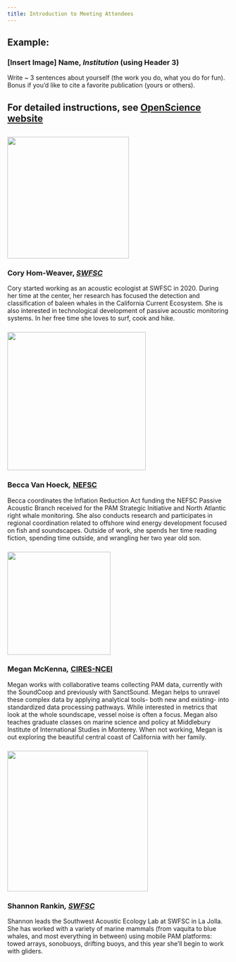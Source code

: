 ```yaml
---
title: Introduction to Meeting Attendees
---
```


## Example:

### \[Insert Image\] Name, *Institution* (using Header 3)

Write \~ 3 sentences about yourself (the work you do, what you do for fun). Bonus if you'd like to cite a favorite publication (yours or others).

## For detailed instructions, see [OpenScience website](https://sael-swfsc.github.io/OpenScience/content/prep/PAM-SI-Mtg-Prep-step4.html)

```{=openxml}
<w:p><w:r><w:br w:type="page"/></w:r></w:p>
```
## 

### ![](images/Cory-Hom-Weaver.jpg){width="276"} 

### Cory Hom-Weaver, [*SWFSC*](https://www.fisheries.noaa.gov/west-coast/science-data/southwest-acoustic-ecology-lab)

Cory started working as an acoustic ecologist at SWFSC in 2020. During her time at the center, her research has focused the detection and classification of baleen whales in the California Current Ecosystem. She is also interested in technological development of passive acoustic monitoring systems. In her free time she loves to surf, cook and hike.

### 

![](/images/Becca_photo.jpg){width="314"}

### **Becca Van Hoeck*,*** [NEFSC](https://www.fisheries.noaa.gov/new-england-mid-atlantic/endangered-species-conservation/passive-acoustic-research-atlantic-ocean)

Becca coordinates the Inflation Reduction Act funding the NEFSC Passive Acoustic Branch received for the PAM Strategic Initiative and North Atlantic right whale monitoring. She also conducts research and participates in regional coordination related to offshore wind energy development focused on fish and soundscapes. Outside of work, she spends her time reading fiction, spending time outside, and wrangling her two year old son.

### ![](images/MeganMcKenna.jpg){width="234"} 

### **Megan McKenna*,*** [CIRES-NCEI](https://www.ncei.noaa.gov/products/passive-acoustic-data)

Megan works with collaborative teams collecting PAM data, currently with the SoundCoop and previously with SanctSound. Megan helps to unravel these complex data by applying analytical tools- both new and existing- into standardized data processing pathways. While interested in metrics that look at the whole soundscape, vessel noise is often a focus. Megan also teaches graduate classes on marine science and policy at Middlebury Institute of International Studies in Monterey. When not working, Megan is out exploring the beautiful central coast of California with her family.

### ![](images/P6010586 - Copy.JPG){width="319"}  

### **Shannon Rankin*, [SWFSC](https://www.fisheries.noaa.gov/west-coast/science-data/southwest-acoustic-ecology-lab)***

Shannon leads the Southwest Acoustic Ecology Lab at SWFSC in La Jolla. She has worked with a variety of marine mammals (from vaquita to blue whales, and most everything in between) using mobile PAM platforms: towed arrays, sonobuoys, drifting buoys, and this year she'll begin to work with gliders.
